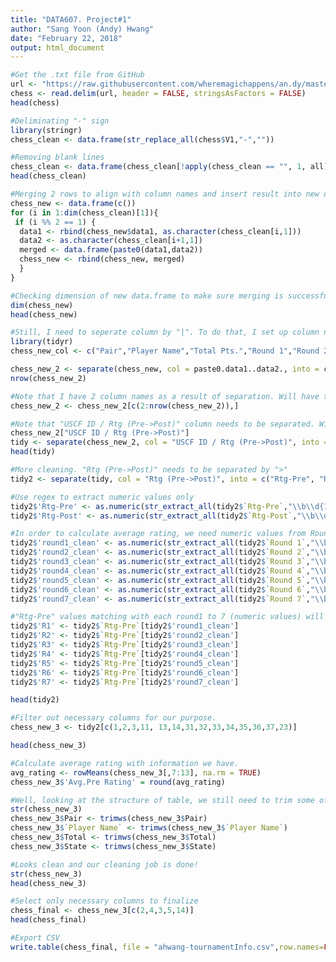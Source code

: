 ---
title: "DATA607. Project#1"
author: "Sang Yoon (Andy) Hwang"
date: "February 22, 2018"
output: html_document
---

```{r q}
#Get the .txt file from GitHub
url <- "https://raw.githubusercontent.com/wheremagichappens/an.dy/master/DATA607/Project1/tournamentinfo.txt"
chess <- read.delim(url, header = FALSE, stringsAsFactors = FALSE)
head(chess)

#Deliminating "-" sign
library(stringr)
chess_clean <- data.frame(str_replace_all(chess$V1,"-",""))

#Removing blank lines
chess_clean <- data.frame(chess_clean[!apply(chess_clean == "", 1, all),])
head(chess_clean)

#Merging 2 rows to align with column names and insert result into new data.frame
chess_new <- data.frame(c())
for (i in 1:dim(chess_clean)[1]){
 if (i %% 2 == 1) {
  data1 <- rbind(chess_new$data1, as.character(chess_clean[i,1]))
  data2 <- as.character(chess_clean[i+1,1])
  merged <- data.frame(paste0(data1,data2))
  chess_new <- rbind(chess_new, merged)
  }
}

#Checking dimension of new data.frame to make sure merging is successfully done.
dim(chess_new)
head(chess_new)

#Still, I need to seperate column by "|". To do that, I set up column names for new data.frame to do separation.
library(tidyr)
chess_new_col <- c("Pair","Player Name","Total Pts.","Round 1","Round 2","Round 3", "Round 4","Round 5","Round 6","Round 7","State","USCF ID / Rtg (Pre->Post)","Pts","1","2","3","4","5","6","7","Avg.Pre Rating")

chess_new_2 <- separate(chess_new, col = paste0.data1..data2., into = chess_new_col,  sep ="\\|")
nrow(chess_new_2)

#Note that I have 2 column names as a result of separation. Will have to remove first row to avoid duplication.
chess_new_2 <- chess_new_2[c(2:nrow(chess_new_2)),]

#Note that "USCF ID / Rtg (Pre->Post)" column needs to be separated. Will have to speparate 2 different columns by "/"
chess_new_2["USCF ID / Rtg (Pre->Post)"]
tidy <- separate(chess_new_2, col = "USCF ID / Rtg (Pre->Post)", into = c("USCF ID", "Rtg (Pre->Post)"), sep = "\\/")
head(tidy)

#More cleaning. "Rtg (Pre->Post)" needs to be separated by ">"
tidy2 <- separate(tidy, col = "Rtg (Pre->Post)", into = c("Rtg-Pre", "Rtg-Post"), sep = "\\>")

#Use regex to extract numeric values only
tidy2$'Rtg-Pre' <- as.numeric(str_extract_all(tidy2$`Rtg-Pre`,"\\b\\d{1,}"))
tidy2$'Rtg-Post' <- as.numeric(str_extract_all(tidy2$`Rtg-Post`,"\\b\\d{1,}"))

#In order to calculate average rating, we need numeric values from Round 1 to 7 and convert them into numeric.
tidy2$'round1_clean' <- as.numeric(str_extract_all(tidy2$`Round 1`,"\\b\\d{1,}"))
tidy2$'round2_clean' <- as.numeric(str_extract_all(tidy2$`Round 2`,"\\b\\d{1,}"))
tidy2$'round3_clean' <- as.numeric(str_extract_all(tidy2$`Round 3`,"\\b\\d{1,}"))
tidy2$'round4_clean' <- as.numeric(str_extract_all(tidy2$`Round 4`,"\\b\\d{1,}"))
tidy2$'round5_clean' <- as.numeric(str_extract_all(tidy2$`Round 5`,"\\b\\d{1,}"))
tidy2$'round6_clean' <- as.numeric(str_extract_all(tidy2$`Round 6`,"\\b\\d{1,}"))
tidy2$'round7_clean' <- as.numeric(str_extract_all(tidy2$`Round 7`,"\\b\\d{1,}"))

#"Rtg-Pre" values matching with each round1 to 7 (numeric values) will be required for average rating calculation. Put these matches in R1 to R7.
tidy2$'R1' <- tidy2$`Rtg-Pre`[tidy2$'round1_clean']
tidy2$'R2' <- tidy2$`Rtg-Pre`[tidy2$'round2_clean']
tidy2$'R3' <- tidy2$`Rtg-Pre`[tidy2$'round3_clean']
tidy2$'R4' <- tidy2$`Rtg-Pre`[tidy2$'round4_clean']
tidy2$'R5' <- tidy2$`Rtg-Pre`[tidy2$'round5_clean']
tidy2$'R6' <- tidy2$`Rtg-Pre`[tidy2$'round6_clean']
tidy2$'R7' <- tidy2$`Rtg-Pre`[tidy2$'round7_clean']

head(tidy2)

#Filter out necessary columns for our purpose.
chess_new_3 <- tidy2[c(1,2,3,11, 13,14,31,32,33,34,35,36,37,23)]

head(chess_new_3)

#Calculate average rating with information we have.
avg_rating <- rowMeans(chess_new_3[,7:13], na.rm = TRUE)
chess_new_3$'Avg.Pre Rating' = round(avg_rating)

#Well, looking at the structure of table, we still need to trim some of the column. Life as a cleaner is almost over!
str(chess_new_3)
chess_new_3$Pair <- trimws(chess_new_3$Pair)
chess_new_3$`Player Name` <- trimws(chess_new_3$`Player Name`)
chess_new_3$Total <- trimws(chess_new_3$Total)
chess_new_3$State <- trimws(chess_new_3$State)

#Looks clean and our cleaning job is done!
str(chess_new_3)
head(chess_new_3)

#Select only necessary columns to finalize
chess_final <- chess_new_3[c(2,4,3,5,14)]
head(chess_final)

#Export CSV
write.table(chess_final, file = "ahwang-tournamentInfo.csv",row.names=FALSE, na="",col.names=TRUE, sep=",")
```